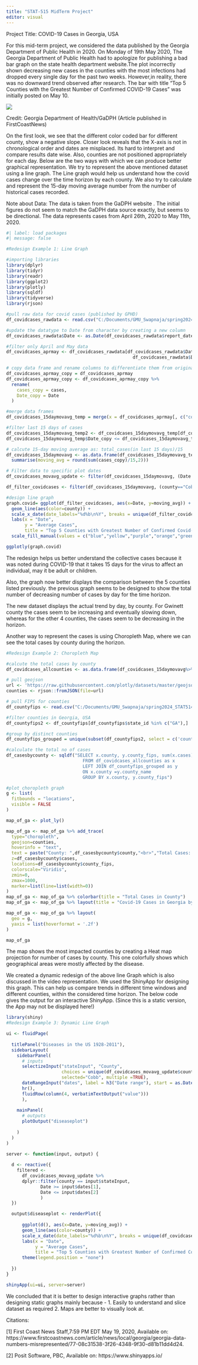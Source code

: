 ---
title: "STAT-515 MidTerm Project"
editor: visual
---

Project Title: COVID-19 Cases in Georgia, USA

For this mid-term project, we considered the data published by the Georgia Department of Public Health in 2020. On Monday of 19th May 2020, The Georgia Department of Public Health had to apologize for publishing a bad bar graph on the state health department website.The plot incorrectly shown decreasing new cases in the counties with the most infections had dropped every single day for the past two weeks. However,in reality, there was no downward trend observed after research. The bar with title “Top 5 Counties with the Greatest Number of Confirmed COVID-19 Cases” was initially posted on May 10.

![](images/original_badgraph.png){fig-align="center"}

Credit: Georgia Department of Health/GaDPH (Article published in FirstCoastNews)

On the first look, we see that the different color coded bar for different county, show a negative slope. Closer look reveals that the X-axis is not in chronological order and dates are misplaced. Its hard to interpret and compare results date wise. Also, counties are not positioned appropriately for each day. Below are the two ways with which we can produce better graphical representation. We try to represent the above mentioned dataset using a line graph. The Line graph would help us understand how the covid cases change over the time horizon by each county. We also try to calculate and represent the 15-day moving average number from the number of historical cases recorded.

Note about Data: The data is taken from the GaDPH website . The initial figures do not seem to match the GaDPH data source exactly, but seems to be directional. The data represents cases from April 26th, 2020 to May 11th, 2020.

```{r}
#| label: load packages
#| message: false

#Redesign Example 1: Line Graph

#importing libraries
library(dplyr)
library(tidyr)
library(readr)
library(ggplot2)
library(plotly)
library(sqldf)
library(tidyverse)
library(rjson)

#pull raw data for covid cases (published by GPHD)
df_covidcases_rawdata <- read.csv("C:/Documents/GMU_Swapnaja/spring2024_STAT514/project/5.17.23_archive_epicurve_rpt_date.csv", header = TRUE)

#update the datatype to Date from character by creating a new column
df_covidcases_rawdata$Date <- as.Date(df_covidcases_rawdata$report_date)

#filter only April and May data
df_covidcases_aprmay <- df_covidcases_rawdata[df_covidcases_rawdata$Date > "2020-04-01" &
                                                df_covidcases_rawdata$Date < "2020-05-15", ]

# copy data frame and rename columns to differentiate them from original data frame
df_covidcases_aprmay_copy = df_covidcases_aprmay
df_covidcases_aprmay_copy <- df_covidcases_aprmay_copy %>% 
  rename(
    cases_copy = cases,
    Date_copy = Date
  )

#merge data frames
df_covidcases_15daymovavg_temp = merge(x = df_covidcases_aprmay[, c("county",'report_date',"Date","cases")], y = df_covidcases_aprmay_copy[, c("county", "cases_copy","Date_copy")], by = "county", all.x=TRUE)

#filter last 15 days of cases
df_covidcases_15daymovavg_temp2 <- df_covidcases_15daymovavg_temp[df_covidcases_15daymovavg_temp$Date_copy > df_covidcases_15daymovavg_temp$Date-15 &
df_covidcases_15daymovavg_temp$Date_copy <= df_covidcases_15daymovavg_temp$Date, ]

# calcute 15-day moving average as: total_cases(in last 15 days)/15
df_covidcases_15daymovavg <- as.data.frame(df_covidcases_15daymovavg_temp2%>%group_by(county,report_date,Date,cases)%>%
  summarise(moving_avg = round(sum(cases_copy)/15,2)))

# Filter data to specific plot dates
df_covidcases_movavg_update <- filter(df_covidcases_15daymovavg, (Date >= as.Date('2020-04-26')  & Date <= as.Date('2020-05-11')))

df_filter_covidcases <- filter(df_covidcases_15daymovavg, (county=="Cobb" | county =="DeKalb" | county =="Fulton" | county == "Gwinnett" | county == "Hall") & (Date >= as.Date('2020-04-26')  & Date <= as.Date('2020-05-11')))

#design line graph
graph.covid= ggplot(df_filter_covidcases, aes(x=Date, y=moving_avg)) +
  geom_line(aes(color=county)) +
  scale_x_date(date_labels="%d%b\n%Y", breaks = unique(df_filter_covidcases$Date)) +
  labs(x = "Date",
       y = "Average Cases",
       title = "Top 5 Counties with Greatest Number of Confirmed Covid-19 Cases (Apr-May 2020)")+
  scale_fill_manual(values = c("blue","yellow","purple","orange","green"))

ggplotly(graph.covid)

```

The redesign helps us better understand the collective cases because it was noted during COVID-19 that it takes 15 days for the virus to affect an individual, may it be adult or children.

Also, the graph now better displays the comparison between the 5 counties listed previously. the previous graph seems to be designed to show the total number of decreasing number of cases by day for the time horizon.

The new dataset displays the actual trend by day, by county. For Gwinett county the cases seem to be increasing and eventually slowing down, whereas for the other 4 counties, the cases seem to be decreasing in the horizon.

Another way to represent the cases is using Choropleth Map, where we can see the total cases by county during the horizon.

```{r}
#Redesign Example 2: Choropleth Map

#calcute the total cases by county
df_covidcases_allcounties <- as.data.frame(df_covidcases_15daymovavg%>%group_by(county)%>%summarise(cases = sum(cases)))

# pull geojson
url <- 'https://raw.githubusercontent.com/plotly/datasets/master/geojson-counties-fips.json'
counties <- rjson::fromJSON(file=url)

# pull FIPS for counties
df_countyfips <- read.csv("C:/Documents/GMU_Swapnaja/spring2024_STAT514/project/uszips.csv", header = TRUE)

#filter counties in Georgia, USA
df_countyfips2 <- df_countyfips[df_countyfips$state_id %in% c("GA"),]

#group by distinct counties
df_countyfips_grouped = unique(subset(df_countyfips2, select = c('county_name','county_fips')))

#calculate the total no of cases
df_casesbycounty <- sqldf("SELECT x.county, y.county_fips, sum(x.cases) as cases
                             FROM df_covidcases_allcounties as x
                             LEFT JOIN df_countyfips_grouped as y
                             ON x.county =y.county_name
                             GROUP BY x.county, y.county_fips")

#plot choropleth graph
g <- list(
  fitbounds = "locations",
  visible = FALSE
)

map_of_ga <- plot_ly()

map_of_ga <- map_of_ga %>% add_trace(
  type="choropleth",
  geojson=counties,
  hoverinfo = "text",
  text = paste("County: ",df_casesbycounty$county,"<br>","Total Cases: ",df_casesbycounty$cases),
  z=df_casesbycounty$cases,
  locations=df_casesbycounty$county_fips,
  colorscale="Viridis",
  zmin=0,
  zmax=1000,
  marker=list(line=list(width=0))
)
map_of_ga <- map_of_ga %>% colorbar(title = "Total Cases in County")
map_of_ga <- map_of_ga %>% layout(title = "Covid-19 Cases in Georgia by County (April to May 2020)")

map_of_ga <- map_of_ga %>% layout(
  geo = g,
  yaxis = list(hoverformat = '.2f')
)

map_of_ga
```

The map shows the most impacted counties by creating a Heat map projection for number of cases by county. This one colorfully shows which geographical areas were mostly affected by the disease.

We created a dynamic redesign of the above line Graph which is also discussed in the video representation. We used the ShinyApp for designing this graph. This can help us compare trends in different time windows and different counties, within the considered time horizon. The below code gives the output for an interactive ShinyApp. (Since this is a static version, the App may not be displayed here!)

```{r}
library(shiny) 
#Redesign Example 3: Dynamic Line Graph

ui <- fluidPage(
  
  titlePanel("Diseases in the US 1928-2011"),
  sidebarLayout(
    sidebarPanel(
      # inputs
      selectizeInput("stateInput", "County",
                     choices = unique(df_covidcases_movavg_update$county),  
                     selected="Cobb", multiple =TRUE),
      dateRangeInput("dates", label = h3("Date range"), start = as.Date('2020-04-26'), end = as.Date('2020-05-14'), min = as.Date('2020-04-26'), max = as.Date('2020-05-14')),
      hr(),
      fluidRow(column(4, verbatimTextOutput("value")))
      ),
    
    mainPanel(
      # outputs
      plotOutput("diseaseplot")
      
    ) 
  ) 
)   

server <- function(input, output) {
  
  d <- reactive({
    filtered <-
      df_covidcases_movavg_update %>%
      dplyr::filter(county == input$stateInput,
             Date >= input$dates[1],
             Date <= input$dates[2]
             )
  })

  output$diseaseplot <- renderPlot({
    
      ggplot(d(), aes(x=Date, y=moving_avg)) +
      geom_line(aes(color=county)) +
      scale_x_date(date_labels="%d%b\n%Y", breaks = unique(df_covidcases_movavg_update$Date)) +
      labs(x = "Date",
           y = "Average Cases",
           title = "Top 5 Counties with Greatest Number of Confirmed Covid-19 Cases (Apr-May 2020)")+
      theme(legend.position = "none")
    
  })
}

shinyApp(ui=ui, server=server)
```

We concluded that it is better to design interactive graphs rather than designing static graphs mainly because - 1. Easily to understand and slice dataset as required 2. Maps are better to visually look at.

Citations:

\[1\] First Coast News Staff,7:59 PM EDT May 19, 2020, Available on: https://www.firstcoastnews.com/article/news/local/georgia/georgia-data-numbers-misrepresented/77-08c31538-3f26-4348-9f30-d81b11dd4d24.

\[2\] Posit Software, PBC, Available on: https://www.shinyapps.io/
